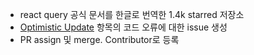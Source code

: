 - react query 공식 문서를 한글로 번역한 1.4k starred 저장소
- [Optimistic Update](https://github.com/ssi02014/react-query-tutorial/pull/37) 항목의 코드 오류에 대한 issue 생성
- PR assign 및 merge. Contributor로 등록
